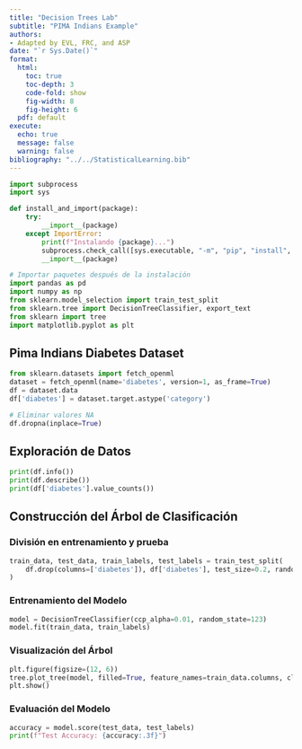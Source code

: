 ```yaml
---
title: "Decision Trees Lab"
subtitle: "PIMA Indians Example"
authors:
- Adapted by EVL, FRC, and ASP
date: "`r Sys.Date()`"
format:
  html:
    toc: true
    toc-depth: 3
    code-fold: show
    fig-width: 8
    fig-height: 6
  pdf: default
execute:
  echo: true
  message: false
  warning: false
bibliography: "../../StatisticalLearning.bib"
---
```


```python
import subprocess
import sys

def install_and_import(package):
    try:
        __import__(package)
    except ImportError:
        print(f"Instalando {package}...")
        subprocess.check_call([sys.executable, "-m", "pip", "install", package])
        __import__(package)
```


```python
# Importar paquetes después de la instalación
import pandas as pd
import numpy as np
from sklearn.model_selection import train_test_split
from sklearn.tree import DecisionTreeClassifier, export_text
from sklearn import tree
import matplotlib.pyplot as plt
```

## **Pima Indians Diabetes Dataset**

```python
from sklearn.datasets import fetch_openml
dataset = fetch_openml(name='diabetes', version=1, as_frame=True)
df = dataset.data
df['diabetes'] = dataset.target.astype('category')

# Eliminar valores NA
df.dropna(inplace=True)
```

## **Exploración de Datos**

```python
print(df.info())
print(df.describe())
print(df['diabetes'].value_counts())
```

## **Construcción del Árbol de Clasificación**

### **División en entrenamiento y prueba**

```python
train_data, test_data, train_labels, test_labels = train_test_split(
    df.drop(columns=['diabetes']), df['diabetes'], test_size=0.2, random_state=123
)
```

### **Entrenamiento del Modelo**

```python
model = DecisionTreeClassifier(ccp_alpha=0.01, random_state=123)
model.fit(train_data, train_labels)
```

### **Visualización del Árbol**

```python
plt.figure(figsize=(12, 6))
tree.plot_tree(model, filled=True, feature_names=train_data.columns, class_names=model.classes_)
plt.show()
```

### **Evaluación del Modelo**

```python
accuracy = model.score(test_data, test_labels)
print(f"Test Accuracy: {accuracy:.3f}")
```

